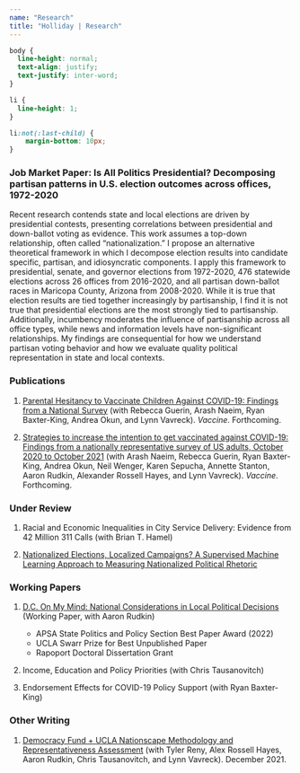 ```yaml
---
name: "Research"
title: "Holliday | Research"
---
```


<style>
  .title{
    display: none;
  }
</style>

<link rel="stylesheet" href="styles.css" type="text/css">

```css
body {
  line-height: normal;
  text-align: justify;
  text-justify: inter-word;
}

li {
  line-height: 1;
}

li:not(:last-child) {
    margin-bottom: 10px;
}
```

### Job Market Paper: Is All Politics Presidential? Decomposing partisan patterns in U.S. election outcomes across offices, 1972-2020

Recent research contends state and local elections are driven by presidential contests, presenting correlations between presidential and down-ballot voting as evidence. This work assumes a top-down relationship, often called "nationalization." I propose an alternative theoretical framework in which I decompose election results into candidate specific, partisan, and idiosyncratic components. I apply this framework to presidential, senate, and governor elections from 1972-2020, 476 statewide elections across 26 offices from 2016-2020, and all partisan down-ballot races in Maricopa County, Arizona from 2008-2020. While it is true that election results are tied together increasingly by partisanship, I find it is not true that presidential elections are the most strongly tied to partisanship. Additionally, incumbency moderates the influence of partisanship across all office types, while news and information levels have non-significant relationships. My findings are consequential for how we understand partisan voting behavior and how we evaluate quality political representation in state and local contexts.

### Publications

1. <a href="https://doi.org/10.1016/j.vaccine.2022.11.001" target="_blank">Parental Hesitancy to Vaccinate Children Against COVID-19: Findings from a National Survey</a> (with Rebecca Guerin, Arash Naeim, Ryan Baxter-King, Andrea Okun, and Lynn Vavreck). *Vaccine*. Forthcoming.

1. <a href="https://doi.org/10.1016/j.vaccine.2022.09.024" target="_blank">Strategies to increase the intention to get vaccinated against COVID-19: Findings from a nationally representative survey of US adults, October 2020 to October 2021</a> (with Arash Naeim, Rebecca Guerin, Ryan Baxter-King, Andrea Okun, Neil Wenger, Karen Sepucha, Annette Stanton, Aaron Rudkin, Alexander Rossell Hayes, and Lynn Vavreck). *Vaccine*. Forthcoming.

### Under Review

1. Racial and Economic Inequalities in City Service Delivery: Evidence from 42 Million 311 Calls (with Brian T. Hamel)

2. <a href="deholliday.github.io/pdfs/holliday_nationalizedrhetoric_09112022.pdf" target="_blank">Nationalized Elections, Localized Campaigns? A Supervised Machine Learning Approach to Measuring Nationalized Political Rhetoric</a>

### Working Papers

1. <a href="deholliday.github.io/pdfs/Holliday_Conjoint_Nationalization.pdf" target="_blank">D.C. On My Mind: National Considerations in Local Political Decisions</a> (Working Paper, with Aaron Rudkin)

    + APSA State Politics and Policy Section Best Paper Award (2022)
    + UCLA Swarr Prize for Best Unpublished Paper
    + Rapoport Doctoral Dissertation Grant

2. Income, Education and Policy Priorities (with Chris Tausanovitch)

3. Endorsement Effects for COVID-19 Policy Support (with Ryan Baxter-King)

### Other Writing

1. <a href="https://www.voterstudygroup.org/uploads/reports/Data/Nationscape-Methodology-Representative-Assessment-2021Dec.pdf" target="_blank">Democracy Fund + UCLA Nationscape Methodology and Representativeness Assessment</a> (with Tyler Reny, Alex Rossell Hayes, Aaron Rudkin, Chris Tausanovitch, and Lynn Vavreck). December 2021.